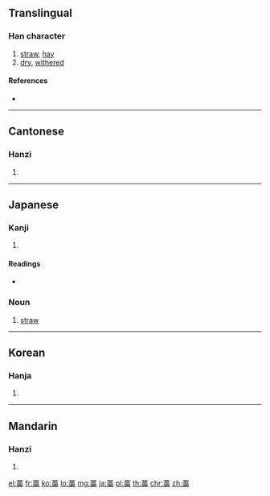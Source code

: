 {{character info/new}}
==Translingual==

===Han character===
{{Han char|rn=140|rad=艸|as=14|sn=20|four=|canj=TYRD,XTYRD}}

# [[straw]], [[hay]]
# [[dry]], [[withered]]

====References====
* {{Han ref|kx=1063.220|dkj=32222|dj=1528.120|hdz=53315.050|uh=85C1|ud=34241}}

----

==Cantonese==

===Hanzi===
{{yue-hanzi|jyut=|y=gou2}}

# {{defn|lang=yue|sort=艸14}}

----

==Japanese==

===Kanji===
{{ja-kanji|grade=|rs=艸14}}

# {{defn|lang=ja|sort=艸14}}

====Readings====
* {{ja-readings|on=[[こう]] (kō)|kun=[[わら]] (wara)|nanori=}}

{{wikipedia|lang=ja}}

===Noun===
{{ja-noun|わら}}

# [[straw]]

----

==Korean==

===Hanja===
{{ko-hanja|hangeul=고|eumhun=|rv=go|mr=ko|y=ko}}

# {{defn|lang=ko|sort=艸14}}

----

==Mandarin==

===Hanzi===
{{cmn-hanzi|pin=[[gǎo]] ([[gao3]])|wg=kao<sup>3</sup>}}

# {{defn|lang=cmn|sort=艸14}}

[[el:藁]]
[[fr:藁]]
[[ko:藁]]
[[lo:藁]]
[[mg:藁]]
[[ja:藁]]
[[pl:藁]]
[[th:藁]]
[[chr:藁]]
[[zh:藁]]